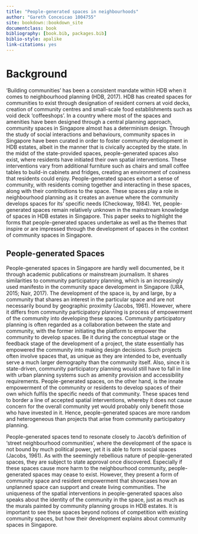 ```yaml
--- 
title: "People-generated spaces in neighbourhoods"
author: "Gareth Conceicao 1004755"
site: bookdown::bookdown_site
documentclass: book
bibliography: [book.bib, packages.bib]
biblio-style: apalike
link-citations: yes
---
```

# Background

‘Building communities’ has been a consistent mandate within HDB when it comes to neighbourhood planning (HDB, 2017). HDB has created spaces for communities to exist through designation of resident corners at void decks, creation of community centres and small-scale food establishments such as void deck ‘coffeeshops’. In a country where most of the spaces and amenities have been designed through a central planning approach, community spaces in Singapore almost has a determinism design. Through the study of social interactions and behaviours, community spaces in Singapore have been curated in order to foster community development in HDB estates, albeit in the manner that is civically accepted by the state. In the midst of the state-provided spaces, people-generated spaces also exist, where residents have initiated their own spatial interventions. These interventions vary from additional furniture such as chairs and small coffee tables to build-in cabinets and fridges, creating an environment of cosiness that residents could enjoy.  People-generated spaces exhort a sense of community, with residents coming together and interacting in these spaces, along with their contributions to the space. These spaces play a role in neighbourhood planning as it creates an avenue where the community develops spaces for its’ specific needs (Checkoway, 1984). Yet, people-generated spaces remain relatively unknown in the mainstream knowledge of spaces in HDB estates in Singapore. This paper seeks to highlight the forms that people-generated spaces undertake as well as the themes that inspire or are impressed through the development of spaces in the context of community spaces in Singapore.


## People-generated Spaces

People-generated spaces in Singapore are hardly well documented, be it through academic publications or mainstream journalism. It shares similarities to community participatory planning, which is an increasingly used manifesto in the community space development in Singapore (URA, 2015; Nair, 2017). The development of the space is, by and large, by a community that shares an interest in the particular space and are not necessarily bound by geographic proximity (Jacobs, 1961). However, where it differs from community participatory planning is process of empowerment of the community into developing these spaces. Community participatory planning is often regarded as a collaboration between the state and community, with the former initiating the platform to empower the community to develop spaces. Be it during the conceptual stage or the feedback stage of the development of a project, the state essentially has empowered the community into making design decisions. Such projects often involve spaces that, as unique as they are intended to be, eventually serve a much larger demography than the community itself. Also, since it is state-driven, community participatory planning would still have to fall in line with urban planning systems such as amenity provision and accessibility requirements. People-generated spaces, on the other hand, is the innate empowerment of the community or residents to develop spaces of their own which fulfils the specific needs of that community. These spaces tend to border a line of accepted spatial interventions, whereby it does not cause concern for the overall community yet would probably only benefit those who have invested in it. Hence, people-generated spaces are more random and heterogeneous than projects that arise from community participatory planning.

People-generated spaces tend to resonate closely to Jacob’s definition of ‘street neighbourhood communities’, where the development of the space is not bound by much political power, yet it is able to form social spaces (Jacobs, 1961). As with the seemingly rebellious nature of people-generated spaces, they are subject to state approval once discovered. Especially if these spaces cause more harm to the neighbourhood community, people-generated spaces may cease to exist. However, they present a form of community space and resident empowerment that showcases how an unplanned space can support and create living communities. The uniqueness of the spatial interventions in people-generated spaces also speaks about the identity of the community in the space, just as much as the murals painted by community planning groups in HDB estates. It is important to see these spaces beyond notions of competition with existing community spaces, but how their development explains about community spaces in Singapore.
